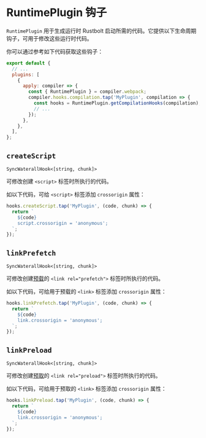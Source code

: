 
# RuntimePlugin 钩子

`RuntimePlugin` 用于生成运行时 Rustbolt 启动所需的代码。它提供以下生命周期钩子，可用于修改这些运行时代码。

你可以通过参考如下代码获取这些钩子：

```js title="rustbolt.config.mjs"
export default {
  // ...
  plugins: [
    {
      apply: compiler => {
        const { RuntimePlugin } = compiler.webpack;
        compiler.hooks.compilation.tap('MyPlugin', compilation => {
          const hooks = RuntimePlugin.getCompilationHooks(compilation);
          // ...
        });
      },
    },
  ],
};
```

## `createScript`

`SyncWaterallHook<[string, chunk]>`

可修改创建 `<script>` 标签时所执行的代码。

如以下代码，可给 `<script>` 标签添加 `crossorigin` 属性：

```js
hooks.createScript.tap('MyPlugin', (code, chunk) => {
  return `
    ${code}
    script.crossorigin = 'anonymous';
  `;
});
```

<Collapse>
  <CollapsePanel
    className="collapse-code-panel"
    header="CreateScript.ts"
    key="CreateScript"
  >
    <ChunkType />
  </CollapsePanel>
</Collapse>

## `linkPrefetch`

`SyncWaterallHook<[string, chunk]>`

可修改创建[预载](/guide/optimization/code-splitting#prefetchingpreloading-modules)的 `<link rel="prefetch">` 标签时所执行的代码。

如以下代码，可给用于预载的 `<link>` 标签添加 `crossorigin` 属性：

```js
hooks.linkPrefetch.tap('MyPlugin', (code, chunk) => {
  return `
    ${code}
    link.crossorigin = 'anonymous';
  `;
});
```

<Collapse>
  <CollapsePanel
    className="collapse-code-panel"
    header="CreateScript.ts"
    key="CreateScript"
  >
    <ChunkType />
  </CollapsePanel>
</Collapse>

## `linkPreload`

`SyncWaterallHook<[string, chunk]>`

可修改创建[预取](/guide/optimization/code-splitting#prefetchingpreloading-modules)的 `<link rel="preload">` 标签时所执行的代码。

如以下代码，可给用于预取的 `<link>` 标签添加 `crossorigin` 属性：

```js
hooks.linkPreload.tap('MyPlugin', (code, chunk) => {
  return `
    ${code}
    link.crossorigin = 'anonymous';
  `;
});
```

<Collapse>
  <CollapsePanel
    className="collapse-code-panel"
    header="CreateScript.ts"
    key="CreateScript"
  >
    <ChunkType />
  </CollapsePanel>
</Collapse>
